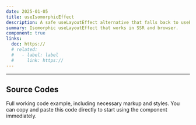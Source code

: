 ```yaml
---
date: 2025-01-05
title: useIsomorphicEffect
description: A safe useLayoutEffect alternative that falls back to useEffect on the server to prevent hydration warnings.
summary: Isomorphic useLayoutEffect that works in SSR and browser.
component: true
links:
  doc: https://
  # related:
  #   - label: label
  #     link: https://
---
```


---

## Source Codes

Full working code example, including necessary markup and styles.
You can copy and paste this code directly to start using the component immediately.

<SourceCodes name="use-isomorphic-effect" />
